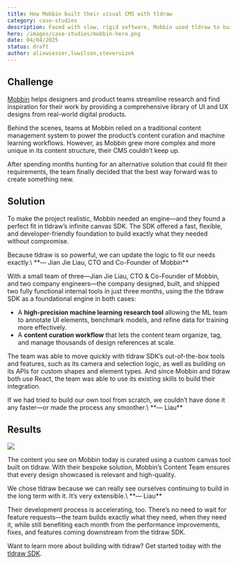 ```yaml
---
title: How Mobbin built their visual CMS with tldraw
category: case-studies
description: Faced with slow, rigid software, Mobbin used tldraw to build custom tools—faster than off-the-shelf solutions.
hero: /images/case-studies/mobbin-hero.png
date: 04/04/2025
status: draft
author: alixwiesser,luwilson,steveruizok
---
```


## Challenge

[Mobbin](https://mobbin.com/) helps designers and product teams streamline research and find inspiration for their work by providing a comprehensive library of UI and UX designs from real-world digital products.

Behind the scenes, teams at Mobbin relied on a traditional content management system to power the product’s content curation and machine learning workflows. However, as Mobbin grew more complex and more unique in its content structure, their CMS couldn’t keep up.

After spending months hunting for an alternative solution that could fit their requirements, the team finally decided that the best way forward was to create something new.

## Solution

To make the project realistic, Mobbin needed an engine—and they found a perfect fit in tldraw’s infinite canvas SDK. The SDK offered a fast, flexible, and developer-friendly foundation to build exactly what they needed without compromise.

<Callout type="quote">
Because tldraw is so powerful, we can update the logic to fit our needs exactly.\
**— Jian Jie Liau, CTO and Co-Founder of Mobbin**

</Callout>

With a small team of three—Jian Jie Liau, CTO & Co-Founder of Mobbin, and two company engineers—the company designed, built, and shipped two fully functional internal tools in just three months, using the the tldraw SDK as a foundational engine in both cases:

- A **high-precision machine learning research tool** allowing the ML team to annotate UI elements, benchmark models, and refine data for training more effectively.
- A **content curation workflow** that lets the content team organize, tag, and manage thousands of design references at scale.

The team was able to move quickly with tldraw SDK’s out-of-the-box tools and features, such as its camera and selection logic, as well as building on its APIs for custom shapes and element types. And since Mobbin and tldraw both use React, the team was able to use its existing skills to build their integration.

<Callout type="quote">
If we had tried to build our own tool from scratch, we couldn’t have done it any faster—or made the process any smoother.\
**— Liau**

</Callout>

## Results

<Image src="/images/case-studies/Mobbin-4.png" />

The content you see on Mobbin today is curated using a custom canvas tool built on tldraw. With their bespoke solution, Mobbin’s Content Team ensures that every design showcased is relevant and high-quality.

<Callout type="quote">
We chose tldraw because we can really see ourselves continuing to build in the long term with it. It’s very extensible.\
**— Liau**

</Callout>

Their development process is accelerating, too. There’s no need to wait for feature requests—the team builds exactly what they need, when they need it, while still benefiting each month from the performance improvements, fixes, and features coming downstream from the tldraw SDK.

Want to learn more about building with tldraw? Get started today with the [tldraw SDK](http://tldraw.dev).
